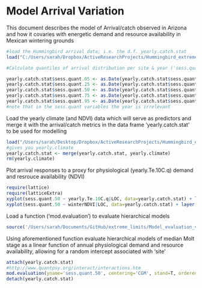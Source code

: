 Model Arrival Variation
========================================================

This document describes the model of Arrival/catch observed in Arizona and how it covaries with energetic demand and resource availability in Mexican wintering grounds

```r
#load the Hummingbird arrival data; i.e. the d.f. yearly.catch.stat
load("C:/Users/sarah/Dropbox/ActiveResearchProjects/Hummingbird_extreme_limits/yearly.catch.stat.rdata")
```

```r
#Calculate quantiles of arrival distribution per site & year ('sess.quant...'). quant.50 indicates the median arrival date at a given site and year.

yearly.catch.stat$sess.quant.05 <- as.Date(yearly.catch.stat$sess.quant.05, origin="2015-01-01")
yearly.catch.stat$sess.quant.25 <- as.Date(yearly.catch.stat$sess.quant.25, origin="2015-01-01")
yearly.catch.stat$sess.quant.50 <- as.Date(yearly.catch.stat$sess.quant.50, origin="2015-01-01")
yearly.catch.stat$sess.quant.75 <- as.Date(yearly.catch.stat$sess.quant.75, origin="2015-01-01")
yearly.catch.stat$sess.quant.95 <- as.Date(yearly.catch.stat$sess.quant.95, origin="2015-01-01")
#note that in the sess.quant variables the year is irrelevant
````

Load the yearly climate (and NDVI) data which will serve as predictors and merge it with the arrival/catch metrics in the data frame 'yearly.catch.stat' to be used for modelling
````r
load("/Users/sarah/Desktop/Dropbox/ActiveResearchProjects/Hummingbird_extreme_limits/yearly.climate.rdata")
#gives you yearly.climate
yearly.catch.stat <- merge(yearly.catch.stat, yearly.climate)
rm(yearly.climate)
````

Plot arrival responses to a proxy for physiological (yearly.Te.10C.q) demand and resrouce availability (NDVI)
```r
require(lattice)
require(latticeExtra)
xyplot(sess.quant.50 ~ yearly.Te.10C.q|LOC, data=yearly.catch.stat) + layer(panel.smoother(x, y, method = "lm"))
xyplot(sess.quant.50 ~ winterNDVI|LOC, data=yearly.catch.stat) + layer(panel.smoother(x, y, method = "lm"))
```

Load a function ('mod.evaluation') to evaluate hierarchical models
````r
source('/Users/sarah/Documents/GitHub/extreme_limits/Model_evaluation_v4.r')
````

Using aforementioned function evaluate hierarchical models of median Molt stage as a linear function of annual physiological demand and resource availability, allowing for a random intercept associated with 'site' 
````r
attach(yearly.catch.stat)
#http://www.quantpsy.org/interact/interactions.htm
mod.evaluation(yname='sess.quant.50', centering='CGM', stand=T, ordered.fac.treatment = "as.num", log.D=T, R="minwinterNDVI", D="yearly.Te.10C.q", N = "n.birds")
detach(yearly.catch.stat)
````
